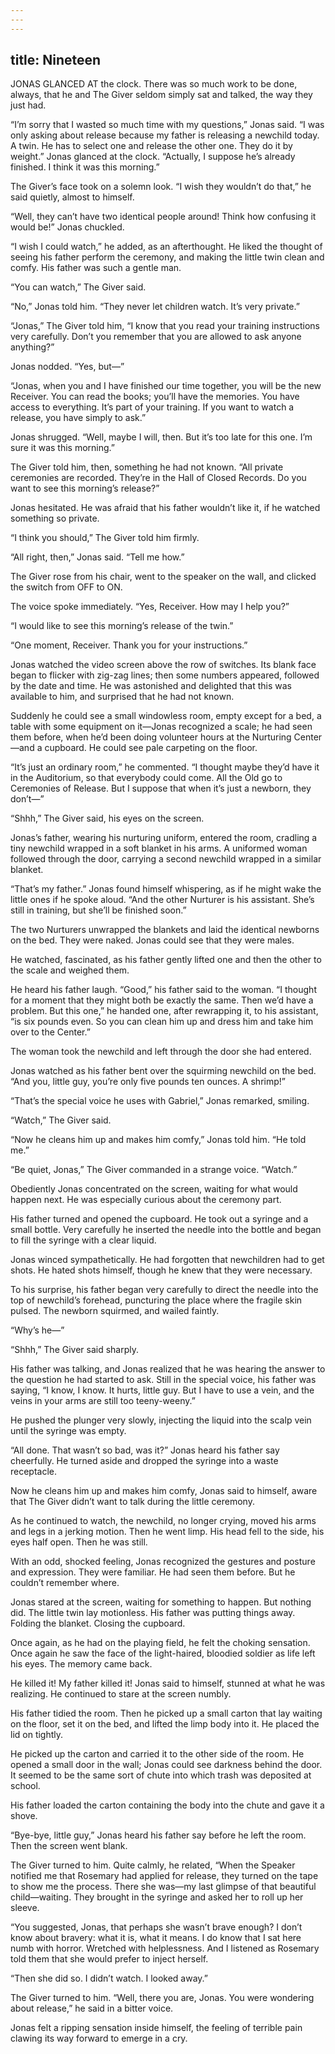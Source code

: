 ```yaml
---
---
---
```

title: Nineteen
---

JONAS GLANCED AT the clock. There was so much work to be done, always, that he and The Giver seldom simply sat and talked, the way they just had.

“I’m sorry that I wasted so much time with my questions,” Jonas said. “I was only asking about release because my father is releasing a newchild today. A twin. He has to select one and release the other one. They do it by weight.” Jonas glanced at the clock. “Actually, I suppose he’s already finished. I think it was this morning.”

The Giver’s face took on a solemn look. “I wish they wouldn’t do that,” he said quietly, almost to himself.

“Well, they can’t have two identical people around! Think how confusing it would be!” Jonas chuckled.

“I wish I could watch,” he added, as an afterthought. He liked the thought of seeing his father perform the ceremony, and making the little twin clean and comfy. His father was such a gentle man.

“You can watch,” The Giver said.

“No,” Jonas told him. “They never let children watch. It’s very private.”

“Jonas,” The Giver told him, “I know that you read your training instructions very carefully. Don’t you remember that you are allowed to ask anyone anything?”

Jonas nodded. “Yes, but—”

“Jonas, when you and I have finished our time together, you will be the new Receiver. You can read the books; you’ll have the memories. You have access to everything. It’s part of your training. If you want to watch a release, you have simply to ask.”

Jonas shrugged. “Well, maybe I will, then. But it’s too late for this one. I’m sure it was this morning.”

The Giver told him, then, something he had not known. “All private ceremonies are recorded. They’re in the Hall of Closed Records. Do you want to see this morning’s release?”

Jonas hesitated. He was afraid that his father wouldn’t like it, if he watched something so private.

“I think you should,” The Giver told him firmly.

“All right, then,” Jonas said. “Tell me how.”

The Giver rose from his chair, went to the speaker on the wall, and clicked the switch from OFF to ON.

The voice spoke immediately. “Yes, Receiver. How may I help you?”

“I would like to see this morning’s release of the twin.”

“One moment, Receiver. Thank you for your instructions.”

Jonas watched the video screen above the row of switches. Its blank face began to flicker with zig-zag lines; then some numbers appeared, followed by the date and time. He was astonished and delighted that this was available to him, and surprised that he had not known.

Suddenly he could see a small windowless room, empty except for a bed, a table with some equipment on it—Jonas recognized a scale; he had seen them before, when he’d been doing volunteer hours at the Nurturing Center—and a cupboard. He could see pale carpeting on the floor.

“It’s just an ordinary room,” he commented. “I thought maybe they’d have it in the Auditorium, so that everybody could come. All the Old go to Ceremonies of Release. But I suppose that when it’s just a newborn, they don’t—”

“Shhh,” The Giver said, his eyes on the screen.

Jonas’s father, wearing his nurturing uniform, entered the room, cradling a tiny newchild wrapped in a soft blanket in his arms. A uniformed woman followed through the door, carrying a second newchild wrapped in a similar blanket.

“That’s my father.” Jonas found himself whispering, as if he might wake the little ones if he spoke aloud. “And the other Nurturer is his assistant. She’s still in training, but she’ll be finished soon.”

The two Nurturers unwrapped the blankets and laid the identical newborns on the bed. They were naked. Jonas could see that they were males.

He watched, fascinated, as his father gently lifted one and then the other to the scale and weighed them.

He heard his father laugh. “Good,” his father said to the woman. “I thought for a moment that they might both be exactly the same. Then we’d have a problem. But this one,” he handed one, after rewrapping it, to his assistant, “is six pounds even. So you can clean him up and dress him and take him over to the Center.”

The woman took the newchild and left through the door she had entered.

Jonas watched as his father bent over the squirming newchild on the bed. “And you, little guy, you’re only five pounds ten ounces. A shrimp!”

“That’s the special voice he uses with Gabriel,” Jonas remarked, smiling.

“Watch,” The Giver said.

“Now he cleans him up and makes him comfy,” Jonas told him. “He told me.”

“Be quiet, Jonas,” The Giver commanded in a strange voice. “Watch.”

Obediently Jonas concentrated on the screen, waiting for what would happen next. He was especially curious about the ceremony part.

His father turned and opened the cupboard. He took out a syringe and a small bottle. Very carefully he inserted the needle into the bottle and began to fill the syringe with a clear liquid.

Jonas winced sympathetically. He had forgotten that newchildren had to get shots. He hated shots himself, though he knew that they were necessary.

To his surprise, his father began very carefully to direct the needle into the top of newchild’s forehead, puncturing the place where the fragile skin pulsed. The newborn squirmed, and wailed faintly.

“Why’s he—”

“Shhh,” The Giver said sharply.

His father was talking, and Jonas realized that he was hearing the answer to the question he had started to ask. Still in the special voice, his father was saying, “I know, I know. It hurts, little guy. But I have to use a vein, and the veins in your arms are still too teeny-weeny.”

He pushed the plunger very slowly, injecting the liquid into the scalp vein until the syringe was empty.

“All done. That wasn’t so bad, was it?” Jonas heard his father say cheerfully. He turned aside and dropped the syringe into a waste receptacle.

Now he cleans him up and makes him comfy, Jonas said to himself, aware that The Giver didn’t want to talk during the little ceremony.

As he continued to watch, the newchild, no longer crying, moved his arms and legs in a jerking motion. Then he went limp. His head fell to the side, his eyes half open. Then he was still.

With an odd, shocked feeling, Jonas recognized the gestures and posture and expression. They were familiar. He had seen them before. But he couldn’t remember where.

Jonas stared at the screen, waiting for something to happen. But nothing did. The little twin lay motionless. His father was putting things away. Folding the blanket. Closing the cupboard.

Once again, as he had on the playing field, he felt the choking sensation. Once again he saw the face of the light-haired, bloodied soldier as life left his eyes. The memory came back.

He killed it! My father killed it! Jonas said to himself, stunned at what he was realizing. He continued to stare at the screen numbly.

His father tidied the room. Then he picked up a small carton that lay waiting on the floor, set it on the bed, and lifted the limp body into it. He placed the lid on tightly.

He picked up the carton and carried it to the other side of the room. He opened a small door in the wall; Jonas could see darkness behind the door. It seemed to be the same sort of chute into which trash was deposited at school.

His father loaded the carton containing the body into the chute and gave it a shove.

“Bye-bye, little guy,” Jonas heard his father say before he left the room. Then the screen went blank.

The Giver turned to him. Quite calmly, he related, “When the Speaker notified me that Rosemary had applied for release, they turned on the tape to show me the process. There she was—my last glimpse of that beautiful child—waiting. They brought in the syringe and asked her to roll up her sleeve.

“You suggested, Jonas, that perhaps she wasn’t brave enough? I don’t know about bravery: what it is, what it means. I do know that I sat here numb with horror. Wretched with helplessness. And I listened as Rosemary told them that she would prefer to inject herself.

“Then she did so. I didn’t watch. I looked away.”

The Giver turned to him. “Well, there you are, Jonas. You were wondering about release,” he said in a bitter voice.

Jonas felt a ripping sensation inside himself, the feeling of terrible pain clawing its way forward to emerge in a cry.